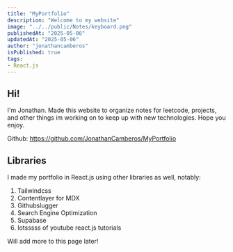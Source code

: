 ```yaml
---
title: "MyPortfolio"
description: "Welcome to my website"
image: "../../public/Notes/keyboard.png"
publishedAt: "2025-05-06"
updatedAt: "2025-05-06"
author: "jonathancamberos"
isPublished: true
tags:
- React.js
---
```


## Hi!

I'm Jonathan. Made this website to organize notes for leetcode, projects,
and other things im working on to keep up with new technologies. 
Hope you enjoy.

Github:
https://github.com/JonathanCamberos/MyPortfolio 

## Libraries

I made my portfolio in React.js using other libraries as well, notably:

1. Tailwindcss
2. Contentlayer for MDX
3. Githubslugger
4. Search Engine Optimization
5. Supabase
6. lotsssss of youtube react.js tutorials

Will add more to this page later!
